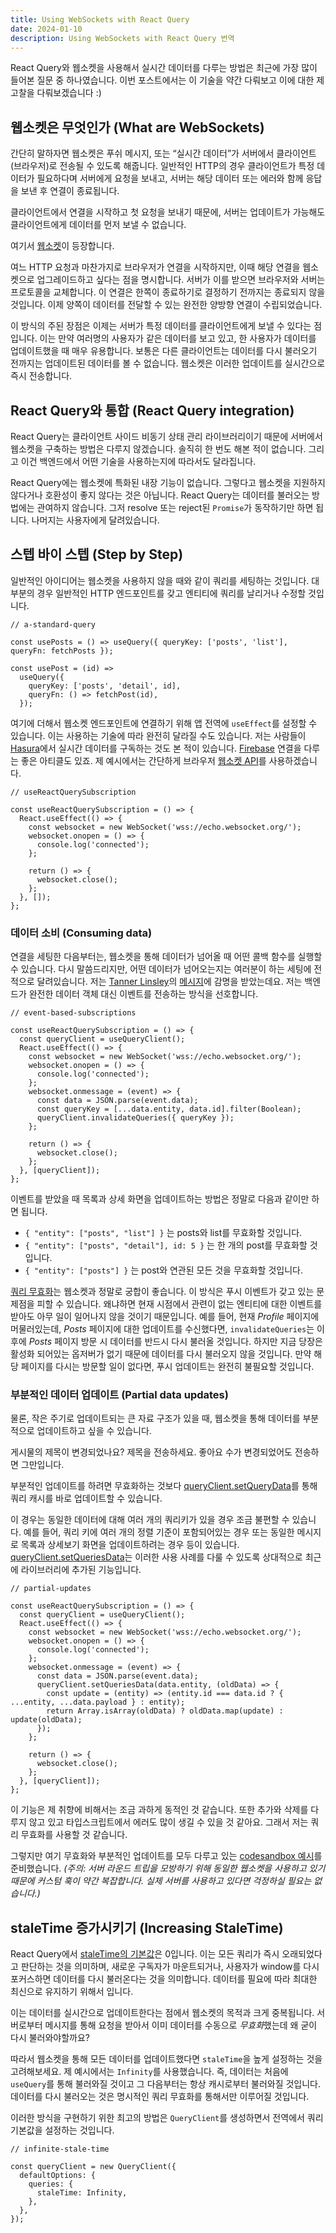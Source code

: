 ```yaml
---
title: Using WebSockets with React Query
date: 2024-01-10
description: Using WebSockets with React Query 번역
---
```


React Query와 웹소켓을 사용해서 실시간 데이터를 다루는 방법은 최근에 가장 많이 들어본 질문 중 하나였습니다. 이번 포스트에서는 이 기술을 약간 다뤄보고 이에 대한 제 고찰을 다뤄보겠습니다 :)

## 웹소켓은 무엇인가 (What are WebSockets)

간단히 말하자면 웹소켓은 푸쉬 메시지, 또는 “실시간 데이터”가 서버에서 클라이언트 (브라우저)로 전송될 수 있도록 해줍니다. 일반적인 HTTP의 경우 클라이언트가 특정 데이터가 필요하다며 서버에게 요청을 보내고, 서버는 해당 데이터 또는 에러와 함께 응답을 보낸 후 연결이 종료됩니다.

클라이언트에서 연결을 시작하고 첫 요청을 보내기 때문에, 서버는 업데이트가 가능해도 클라이언트에게 데이터를 먼저 보낼 수 없습니다.

여기서 [웹소켓](https://en.wikipedia.org/wiki/WebSocket)이 등장합니다.

여느 HTTP 요청과 마찬가지로 브라우저가 연결을 시작하지만, 이때 해당 연결을 웹소켓으로 업그레이드하고 싶다는 점을 명시합니다. 서버가 이를 받으면 브라우저와 서버는 프로토콜을 교체합니다. 이 연결은 한쪽이 종료하기로 결정하기 전까지는 종료되지 않을 것입니다. 이제 양쪽이 데이터를 전달할 수 있는 완전한 양방향 연결이 수립되었습니다.

이 방식의 주된 장점은 이제는 서버가 특정 데이터를 클라이언트에게 보낼 수 있다는 점입니다. 이는 만약 여러명의 사용자가 같은 데이터를 보고 있고, 한 사용자가 데이터를 업데이트했을 때 매우 유용합니다. 보통은 다른 클라이언트는 데이터를 다시 불러오기 전까지는 업데이트된 데이터를 볼 수 없습니다. 웹소켓은 이러한 업데이트를 실시간으로 즉시 전송합니다.

## React Query와 통합 (React Query integration)

React Query는 클라이언트 사이드 비동기 상태 관리 라이브러리이기 때문에 서버에서 웹소켓을 구축하는 방법은 다루지 않겠습니다. 솔직히 한 번도 해본 적이 없습니다. 그리고 이건 백엔드에서 어떤 기술을 사용하는지에 따라서도 달라집니다.

React Query에는 웹소켓에 특화된 내장 기능이 없습니다. 그렇다고 웹소켓을 지원하지 않다거나 호환성이 좋지 않다는 것은 아닙니다. React Query는 데이터를 불러오는 방법에는 관여하지 않습니다. 그저 resolve 또는 reject된 `Promise`가 동작하기만 하면 됩니다. 나머지는 사용자에게 달려있습니다.

## 스텝 바이 스텝 (Step by Step)

일반적인 아이디어는 웹소켓을 사용하지 않을 때와 같이 쿼리를 세팅하는 것입니다. 대부분의 경우 일반적인 HTTP 엔드포인트를 갖고 엔티티에 쿼리를 날리거나 수정할 것입니다.

```tsx
// a-standard-query

const usePosts = () => useQuery({ queryKey: ['posts', 'list'], queryFn: fetchPosts });

const usePost = (id) =>
  useQuery({
    queryKey: ['posts', 'detail', id],
    queryFn: () => fetchPost(id),
  });
```

여기에 더해서 웹소켓 엔드포인트에 연결하기 위해 앱 전역에 `useEffect`를 설정할 수 있습니다. 이는 사용하는 기술에 따라 완전히 달라질 수도 있습니다. 저는 사람들이 [Hasura](https://github.com/TanStack/query/issues/171)에서 실시간 데이터를 구독하는 것도 본 적이 있습니다. [Firebase](https://aggelosarvanitakis.medium.com/a-real-time-hook-with-firebase-react-query-f7eb537d5145) 연결을 다루는 좋은 아티클도 있죠. 제 예시에서는 간단하게 브라우저 [웹소켓 API](https://developer.mozilla.org/en-US/docs/Web/API/WebSocket)를 사용하겠습니다.

```tsx
// useReactQuerySubscription

const useReactQuerySubscription = () => {
  React.useEffect(() => {
    const websocket = new WebSocket('wss://echo.websocket.org/');
    websocket.onopen = () => {
      console.log('connected');
    };

    return () => {
      websocket.close();
    };
  }, []);
};
```

### 데이터 소비 (Consuming data)

연결을 세팅한 다음부터는, 웹소켓을 통해 데이터가 넘어올 때 어떤 콜백 함수를 실행할 수 있습니다. 다시 말씀드리지만, 어떤 데이터가 넘어오는지는 여러분이 하는 세팅에 전적으로 달려있습니다. 저는 [Tanner Linsley](https://github.com/tannerlinsley)의 [메시지](https://github.com/TanStack/query/issues/171)에 감명을 받았는데요. 저는 백엔드가 완전한 데이터 객체 대신 이벤트를 전송하는 방식을 선호합니다.

```tsx
// event-based-subscriptions

const useReactQuerySubscription = () => {
  const queryClient = useQueryClient();
  React.useEffect(() => {
    const websocket = new WebSocket('wss://echo.websocket.org/');
    websocket.onopen = () => {
      console.log('connected');
    };
    websocket.onmessage = (event) => {
      const data = JSON.parse(event.data);
      const queryKey = [...data.entity, data.id].filter(Boolean);
      queryClient.invalidateQueries({ queryKey });
    };

    return () => {
      websocket.close();
    };
  }, [queryClient]);
};
```

이벤트를 받았을 때 목록과 상세 화면을 업데이트하는 방법은 정말로 다음과 같이만 하면 됩니다.

- `{ "entity": ["posts", "list"] }` 는 posts와 list를 무효화할 것입니다.
- `{ "entity": ["posts", "detail"], id: 5 }` 는 한 개의 post를 무효화할 것입니다.
- `{ "entity": ["posts"] }` 는 post와 연관된 모든 것을 무효화할 것입니다.

[쿼리 무효화](https://react-query.tanstack.com/guides/query-invalidation)는 웹소켓과 정말로 궁합이 좋습니다. 이 방식은 푸시 이벤트가 갖고 있는 문제점을 피할 수 있습니다. 왜냐하면 현재 시점에서 관련이 없는 엔티티에 대한 이벤트를 받아도 아무 일이 일어나지 않을 것이기 때문입니다. 예를 들어, 현재 _Profile_ 페이지에 머물러있는데, _Posts_ 페이지에 대한 업데이트를 수신했다면, `invalidateQueries`는 이후에 _Posts_ 페이지 방문 시 데이터를 반드시 다시 불러올 것입니다. 하지만 지금 당장은 활성화 되어있는 옵저버가 없기 때문에 데이터를 다시 불러오지 않을 것입니다. 만약 해당 페이지를 다시는 방문할 일이 없다면, 푸시 업데이트는 완전히 불필요할 것입니다.

### 부분적인 데이터 업데이트 (Partial data updates)

물론, 작은 주기로 업데이트되는 큰 자료 구조가 있을 때, 웹소켓을 통해 데이터를 부분적으로 업데이트하고 싶을 수 있습니다.

게시물의 제목이 변경되었나요? 제목을 전송하세요. 좋아요 수가 변경되었어도 전송하면 그만입니다.

부분적인 업데이트를 하려면 무효화하는 것보다 [queryClient.setQueryData](https://react-query.tanstack.com/reference/QueryClient#queryclientsetquerydata)를 통해 쿼리 캐시를 바로 업데이트할 수 있습니다.

이 경우는 동일한 데이터에 대해 여러 개의 쿼리키가 있을 경우 조금 불편할 수 있습니다. 예를 들어, 쿼리 키에 여러 개의 정렬 기준이 포함되어있는 경우 또는 동일한 메시지로 목록과 상세보기 화면을 업데이트하려는 경우 등이 있습니다. [queryClient.setQueriesData](https://react-query.tanstack.com/reference/QueryClient#queryclientsetqueriesdata)는 이러한 사용 사례를 다룰 수 있도록 상대적으로 최근에 라이브러리에 추가된 기능입니다.

```tsx
// partial-updates

const useReactQuerySubscription = () => {
  const queryClient = useQueryClient();
  React.useEffect(() => {
    const websocket = new WebSocket('wss://echo.websocket.org/');
    websocket.onopen = () => {
      console.log('connected');
    };
    websocket.onmessage = (event) => {
      const data = JSON.parse(event.data);
      queryClient.setQueriesData(data.entity, (oldData) => {
        const update = (entity) => (entity.id === data.id ? { ...entity, ...data.payload } : entity);
        return Array.isArray(oldData) ? oldData.map(update) : update(oldData);
      });
    };

    return () => {
      websocket.close();
    };
  }, [queryClient]);
};
```

이 기능은 제 취향에 비해서는 조금 과하게 동적인 것 같습니다. 또한 추가와 삭제를 다루지 않고 있고 타입스크립트에서 에러도 많이 생길 수 있을 것 같아요. 그래서 저는 쿼리 무효화를 사용할 것 같습니다.

그렇지만 여기 무효화와 부분적인 업데이트를 모두 다루고 있는 [codesandbox 예시](https://codesandbox.io/s/react-query-websockets-ep1op)를 준비했습니다. _(주의: 서버 라운드 트립을 모방하기 위해 동일한 웹소켓을 사용하고 있기 때문에 커스텀 훅이 약간 복잡합니다. 실제 서버를 사용하고 있다면 걱정하실 필요는 없습니다.)_

## staleTime 증가시키기 (Increasing StaleTime)

React Query에서 [staleTime의 기본값](https://react-query.tanstack.com/guides/important-defaults)은 0입니다. 이는 모든 쿼리가 즉시 오래되었다고 판단하는 것을 의미하며, 새로운 구독자가 마운트되거나, 사용자가 window를 다시 포커스하면 데이터를 다시 불러온다는 것을 의미합니다. 데이터를 필요에 따라 최대한 최신으로 유지하기 위해서 입니다.

이는 데이터를 실시간으로 업데이트한다는 점에서 웹소켓의 목적과 크게 중복됩니다. 서버로부터 메시지를 통해 요청을 받아서 이미 데이터를 수동으로 *무효화*했는데 왜 굳이 다시 불러와야할까요?

따라서 웹소켓을 통해 모든 데이터를 업데이트했다면 `staleTime`을 높게 설정하는 것을 고려해보세요. 제 예시에서는 `Infinity`를 사용했습니다. 즉, 데이터는 처음에 `useQuery`를 통해 불러와질 것이고 그 다음부터는 항상 캐시로부터 불러와질 것입니다. 데이터를 다시 불러오는 것은 명시적인 쿼리 무효화를 통해서만 이루어질 것입니다.

이러한 방식을 구현하기 위한 최고의 방법은 `QueryClient`를 생성하면서 전역에서 쿼리 기본값을 설정하는 것입니다.

```tsx
// infinite-stale-time

const queryClient = new QueryClient({
  defaultOptions: {
    queries: {
      staleTime: Infinity,
    },
  },
});
```
